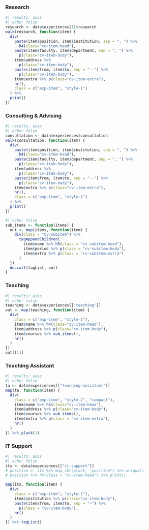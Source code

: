 ### Research

```r
#| results: asis
#| echo: false
research <- data$experiences[1]$research
walk(research, function(item) {
  div(
    paste(item$position, item$institution, sep = ", ") %>% 
      h4(class="cv-item-head"),
    paste(item$faculty, item$department, sep = ", ") %>% 
      p(class="cv-item-body"),
    item$address %>% 
      p(class="cv-item-body"),
    paste(item$from, item$to, sep = "--") %>% 
      p(class="cv-item-body"),
    item$extra %>% p(class="cv-item-extra"),
    hr(),
    class = c("exp-item", "style-1")
  ) %>%
  print()
})
```

### Consulting & Advising

```r
#| results: asis
#| echo: false
consultation <- data$experiences$consultation
walk(consultation, function(item) {
  div(
    paste(item$position, item$institution, sep = ", ") %>% 
      h4(class="cv-item-head"),
    paste(item$faculty, item$department, sep = ", ") %>% 
      p(class="cv-item-body"),
    item$address %>% 
      p(class="cv-item-body"),
    paste(item$from, item$to, sep = "--") %>% 
      p(class="cv-item-body"),
    item$extra %>% p(class="cv-item-extra"),
    hr(),
    class = c("exp-item", "style-1")
  ) %>%
  print()
})
```

```r
#| echo: false
sub_items <- function(items) {
  out <- map(items, function(item) {
    div(class = "cv-subitem") %>% 
      tagAppendChildren(
        item$name %>% h5(class = "cv-subitem-head"),
        item$period %>% p(class = "cv-subitem-body"),
        item$extra %>% p(class = "cv-subitem-extra")
      )
  })
  do.call(tagList, out)
} 
```
### Teaching

```r
#| results: asis
#| echo: false
teaching <- data$experiences[['teaching']]
out <- map(teaching, function(item) {
  div(
    class = c("exp-item", "style-2"),
    item$name %>% h4(class="cv-item-head"),
    item$address %>% p(class="cv-item-body"),
    item$courses %>% sub_items(),
    hr()
  )
})
out[[1]]
```

### Teaching Assistant

```r
#| results: asis
#| echo: false
ta <- data$experiences[["teaching-assistant"]]
map(ta, function(item) {
  div(
    class = c("exp-item", "style-2", "compact"),
    item$name %>% h4(class="cv-item-head"),
    item$address %>% p(class="cv-item-body"),
    item$courses %>% sub_items(),
    item$extra %>% p(class = "cv-item-extra"),
    hr()
  )
}) %>% pluck(1)
```

### IT Support

```r
#| results: asis
#| echo: false
its <- data$experiences[["it-support"]]
# position <- its %>% map_chr(pluck, "position") %>% unique()
# position %>% h4(class = "cv-item-head") %>% print()

map(its, function(item) {
  div(
    class = c("exp-item", "style-3"),
    item$institution %>% p(class="cv-item-body"),
    paste(item$from, item$to, sep = "–") %>% 
      p(class = "cv-item-body"),
    hr()
  )
}) %>% tagList()
```
